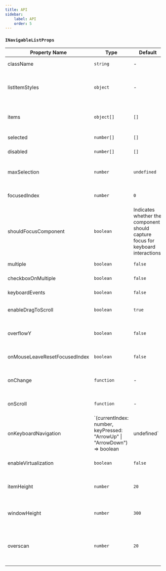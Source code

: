 ```yaml
---
title: API
sidebar:
    label: API
    order: 5
---
```



### `INavigableListProps`


| Property Name                  | Type       | Default      | Description                                                                                         |
| ------------------------------ | ---------- | ------------ | --------------------------------------------------------------------------------------------------- |
| className                    | `string`   | -            | Class name for the list container.                                                                   |
| listItemStyles               | `object`   | -            | Styling/classes of the items/rows depending on their state (selected, disabled, focused).           |
| items                        | `object[]` | `[]`         | List of items/rows to be fed to the component. Each item should have a `label` and `value` field.   |
| selected                     | `number[]` | `[]`         | List of selected indexes.                                                                           |
| disabled                     | `number[]` | `[]`         | List of disabled indexes.                                                                           |
| maxSelection                 | `number`   | `undefined`  | Limit the maximum selected items when multiple selection is enabled.                                |
| focusedIndex                 | `number`   | `0`          | Default focused/hovered index.                                                                      |
| shouldFocusComponent           | `boolean`                                                                                            | Indicates whether the component should capture focus for keyboard interactions.                                                                                                                                                                          | `false`           |
| multiple                     | `boolean`  | `false`      | Enable multi-select or not.                                                                         |
| checkboxOnMultiple           | `boolean`  | `false`      | Enable checkboxes for multi-select.                                                                 |
| keyboardEvents               | `boolean`  | `false`      | Enable keyboard navigation/interactions.                                                            |
| enableDragToScroll           | `boolean`  | `true`       | Enable scrolling by dragging rows/items with the mouse.                                              |
| overflowY                    | `boolean`  | `false`      | Enable overflow if you want a scrollable list, else a normal list without scrolling.                |
| onMouseLeaveResetFocusedIndex | `boolean`  | `false`      | Reset focused index to undefined on mouse leave.                                                     |
| onChange                     | `function` | -            | Callback function triggered when selected indexes change.                                             |
| onScroll                     | `function` | -            | Callback function to keep track of the scroll position.                                              |
| onKeyboardNavigation         | `(currentIndex: number, keyPressed: "ArrowUp" \| "ArrowDown") => boolean | undefined`           | Callback triggered during keyboard navigation. If it returns `true`, the default navigation behavior is prevented.                                                                                                                                       | `undefined`       |
| enableVirtualization         | `boolean`  | `false`      | Enable virtualization for better performance with large lists.                                       |
| itemHeight                   | `number`   | `20`         | Height of each item row (required if virtualization is enabled).                                     |
| windowHeight                 | `number`   | `300`        | Height of the list window (required if virtualization is enabled).                                   |
| overscan                     | `number`   | `20`         | Number of extra items to render before and after the visible area/range when virtualization is enabled.|                                                |
